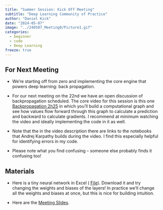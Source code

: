 ```yaml
---
title: "Summer Session: Kick Off Meeting"
subtitle: "Deep Learning Community of Practice"
author: "Daniel Kick"
date: "2024-05-07"
image: "../240507_Meeting0/Picture1.gif"
categories: 
  - beginner
  - code
  - Deep Learning
freeze: true
---
```


## For Next Meeting

-   We're starting off from zero and implementing the core engine that powers deep learning: back propagation.

-   For our next meeting on the 22nd we have an open discussion of backpropagation scheduled. The core video for this session is this one [Backpropagation 2h25](https://www.youtube.com/watch?v=VMj-3S1tku0) in which you’ll build a computational graph and see how values flow forward through this graph to calculate a prediction and backward to calculate gradients. I recommend at minimum watching the video and ideally implementing the code in it as well. 

-   Note that the in the video description there are links to the notebooks that Andrej Karpathy builds during the video. I find this especially helpful for identifying errors in my code.

-   Please note what you find confusing -- someone else probably finds it confusing too!

## Materials

-   Here is a tiny neural network in Excel ( [File](./0502_nn_demo.xlsx)). Download it and try changing the weights and biases of the layers! In practice we'll change all the weights and biases at once, but this is nice for building intuition.

-   Here are the [Meeting Slides](./241001_Python_Fundamentals.pptx).
